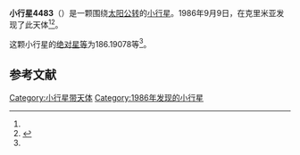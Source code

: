 {{Infobox planet
| bgcolour = #FFFFC0
| name = 4483 Petofi
| symbol = 
| image = 
| caption = 
| discovery = yes
| discovery_ref = 
| discoverer = {{link-en|柳德米拉·卡拉季奇|Lyudmila Karachkina}}
| discovery_site = [[克里米亚|克里米亚]] 
| discovered = 1986年9月9日
| designations = yes
| mp_name = 
| named_after = 
| alt_names = 
| mp_category = [[主带内小行星|主带内小行星]]
| orbit_ref = <ref name="a">[http://ssd.jpl.nasa.gov/sbdb.cgi?sstr=4483 4483 Petofi] {{Wayback|url=http://ssd.jpl.nasa.gov/sbdb.cgi?sstr=4483 |date=20201124005425 }}，小行星數據庫瀏覽器（JPL Small-Body Database Browser）－[[美国国家航空航天局|美国国家航空航天局]]喷气推进实验室</ref>
| epoch = 2456400.5 (2013年4月18日更新)
| aphelion = {{convert|2.0830118|AU|km|3|abbr=on|lk=out}}
| perihelion = {{convert|1.7619824|AU|km|3|abbr=on}}
| semimajor = {{convert|1.9224971|AU|km|3|abbr=on}}
| eccentricity = 0.0834928
| period = 973.6367564 [[日|日]]<br />2.67[[儒略年|儒略年]]
| avg_speed = 
| inclination = 26.72378
| asc_node = 184.21762
| mean_anomaly = 
| arg_peri = 186.19078
| satellites = 
| physical_characteristics = yes
| dimensions = 
| mass = 
| density = 
| surface_grav = 
| escape_velocity = 
| sidereal_day = 
| axial_tilt = 
| pole_ecliptic_lat = 
| pole_ecliptic_lon = 
| albedo = 
| temperatures= 
| temp_name1 = 
| mean_temp_1 = 
| max_temp_1 = 
| temp_name2 = 
| max_temp_2 = 
| spectral_type = 
| abs_magnitude = 186.19078
}}

'''小行星4483'''（{{lang-en|4483 Petofi}}）是一颗围绕[[太阳|太阳]][[公转|公转]]的[[小行星|小行星]]。1986年9月9日，{{link-en|柳德米拉·卡拉季奇|Lyudmila Karachkina}}在克里米亚发现了此天体<ref name="a" /><ref>{{cite news|title=小行星列表|url=http://cfa-www.harvard.edu/iau/lists/NumberedMPs.txt|accessdate=2013-07-08|newspaper=哈佛大学|archive-date=2008-05-17|archive-url=https://web.archive.org/web/20080517010638/http://cfa-www.harvard.edu/iau/lists/NumberedMPs.txt|dead-url=no}}</ref>。

这颗小行星的[[绝对星等|绝对星等]]为186.19078等<ref name="a" />。

==参考文献==
{{reflist}}
{{Minor Planet Number|[[小行星4482|小行星4482]]|[[小行星4484|小行星4484]]}}

{{小天体}}

[[Category:小行星带天体|Category:小行星带天体]]
[[Category:1986年发现的小行星|Category:1986年发现的小行星]]

{{asteroid-stub}}